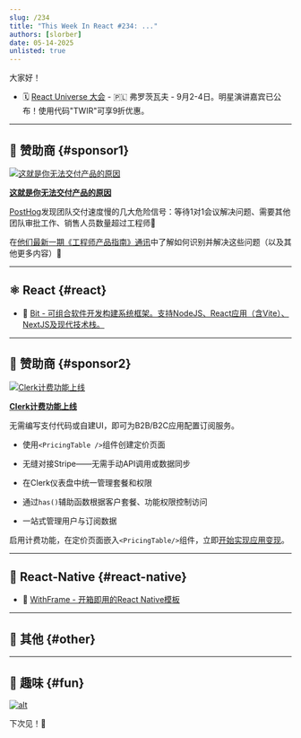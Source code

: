 ```yaml
---
slug: /234
title: "This Week In React #234: ..."
authors: [slorber]
date: 05-14-2025
unlisted: true
---
```


大家好！

<Todo />

*   🗓 [React Universe 大会](https://www.reactuniverseconf.com/?utm_campaign=RUC2025&utm_source=TWIRpartnership&utm_content=savethedate) - 🇵🇱 弗罗茨瓦夫 - 9月2-4日。明星演讲嘉宾已公布！使用代码"TWIR"可享9折优惠。

<!-- truncate -->


<Support />

---

## 💸 赞助商 {#sponsor1}

[![这就是你无法交付产品的原因](/emails/issues/234/posthog.jpg)](https://go.posthog.com/twir-may14)

**[这就是你无法交付产品的原因](https://go.posthog.com/twir-may14)**

[PostHog](https://go.posthog.com/twir-may14-ph)发现团队交付速度慢的几大危险信号：等待1对1会议解决问题、需要其他团队审批工作、销售人员数量超过工程师🚩

在[他们最新一期《工程师产品指南》通讯](https://go.posthog.com/twir-may14)中了解如何识别并解决这些问题（以及其他更多内容）💪

---

## ⚛️ React {#react}

<Todo />

- 💸 [Bit - 可组合软件开发构建系统框架。支持NodeJS、React应用（含Vite）、NextJS及现代技术栈。](https://bit.dev/?utm_source=ThisWeekInReact&utm_id=8&utm_medium=newsletter)

<SubscribeFormEmbed placement="middle" />

---

## 💸 赞助商 {#sponsor2}

[![Clerk计费功能上线](/emails/issues/234/clerk.jpg)](https://go.clerk.com/LphCouG)

**[Clerk计费功能上线](https://go.clerk.com/LphCouG)**

无需编写支付代码或自建UI，即可为B2B/B2C应用配置订阅服务。

*   使用`<PricingTable />`组件创建定价页面
    
*   无缝对接Stripe——无需手动API调用或数据同步
    
*   在Clerk仪表盘中统一管理套餐和权限
    
*   通过`has()`辅助函数根据客户套餐、功能权限控制访问
    
*   一站式管理用户与订阅数据

启用计费功能，在定价页面嵌入`<PricingTable/>`组件，立即[开始实现应用变现](https://go.clerk.com/LphCouG)。

---

## 📱 React-Native {#react-native}

<Todo />

- 💸 [WithFrame - 开箱即用的React Native模板](https://withfra.me)

---

## 🔀 其他 {#other}

<Todo />

---

## 🤭 趣味 {#fun}

<Todo />

[![alt](/emails/issues/215/meme.jpg)](https://twitter.com/TODOTODOTODOTODOTODOTODOTODOTODOTODOTODO)

下次见！👋